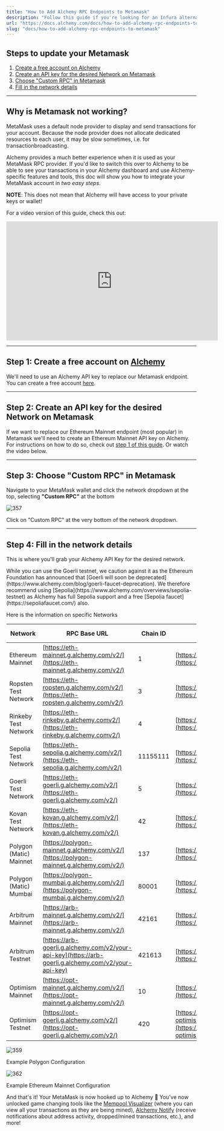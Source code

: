 ```yaml
---
title: "How to Add Alchemy RPC Endpoints to Metamask"
description: "Follow this guide if you're looking for an Infura alternative for Metamask."
url: "https://docs.alchemy.com/docs/how-to-add-alchemy-rpc-endpoints-to-metamask"
slug: "docs/how-to-add-alchemy-rpc-endpoints-to-metamask"
---
```


## Steps to update your Metamask

1. [Create a free account on Alchemy](https://docs.alchemy.com/alchemy/guides/connecting-metamask-to-alchemy#1.-create-a-free-account-on-alchemy)
2. [Create an API key for the desired Network on Metamask](https://docs.alchemy.com/alchemy/guides/connecting-metamask-to-alchemy#2.-create-an-api-key-for-the-desired-network-on-metamask)
3. [Choose "Custom RPC" in Metamask](https://docs.alchemy.com/alchemy/guides/connecting-metamask-to-alchemy#3.-choose-custom-rpc-in-metamask)
4. [Fill in the network details](https://docs.alchemy.com/alchemy/guides/connecting-metamask-to-alchemy#4.-fill-in-the-required-information)

***

## Why is Metamask not working?

MetaMask uses a default node provider to display and send transactions for your account. Because the node provider does not allocate dedicated resources to each user, it may be slow sometimes, i.e. for transactionbroadcasting.

Alchemy provides a much better experience when it is used as your MetaMask RPC provider. If you'd like to switch this over to Alchemy to be able to see your transactions in your Alchemy dashboard and use Alchemy-specific features and tools, this doc will show you how to integrate your MetaMask account in *two easy steps*.

**NOTE**: This does not mean that Alchemy will have access to your private keys or wallet!

For a video version of this guide, check this out:

<iframe width="560" height="315" src="https://www.youtube.com/embed/VUkhkSgMtdk?si=TNaR7-1Bh2Fex2NE" title="YouTube video player" frameborder="0" allow="accelerometer; autoplay; clipboard-write; encrypted-media; gyroscope; picture-in-picture; web-share" referrerpolicy="strict-origin-when-cross-origin" allowfullscreen></iframe>

***

## Step 1: Create a free account on [Alchemy](https://alchemy.com/?a=991c4e82df)

We'll need to use an Alchemy API key to replace our Metamask endpoint. You can create a free account [here](https://alchemy.com/?a=991c4e82df).

***

## Step 2: Create an API key for the desired Network on Metamask

If we want to replace our Ethereum Mainnet endpoint (most popular) in Metamask we'll need to create an Ethereum Mainnet API key on Alchemy. For instructions on how to do so, check out [step 1 of this guide](/docs/how-to-add-alchemy-rpc-endpoints-to-metamask#step-1-create-a-free-account-on-alchemy). Or watch the video below.

***

## Step 3: Choose "Custom RPC" in Metamask

Navigate to your MetaMask wallet and click the network dropdown at the top, selecting **"Custom RPC"** at the bottom

![357](48f4b49-Custom_RPC.png "Custom RPC.png")

Click on "Custom RPC" at the very bottom of the network dropdown.

***

## Step 4: Fill in the network details

This is where you'll grab your Alchemy API Key for the desired network.

<Warning>
  While you can use the Goerli testnet, we caution against it as the Ethereum Foundation has announced that [Goerli will soon be deprecated](https://www.alchemy.com/blog/goerli-faucet-deprecation). We therefore recommend using [Sepolia](https://www.alchemy.com/overviews/sepolia-testnet) as Alchemy has full Sepolia support and a free [Sepolia faucet](https://sepoliafaucet.com/) also.
</Warning>

Here is the information on specific Networks

| Network                 | RPC Base URL                                                                                         | Chain ID | Block Explorer URL                                                              | Symbol (Optional) |
| ----------------------- | ---------------------------------------------------------------------------------------------------- | -------- | ------------------------------------------------------------------------------- | ----------------- |
| Ethereum Mainnet        | [https://eth-mainnet.g.alchemy.com/v2/](https://eth-mainnet.g.alchemy.com/v2/)                       | 1        | [https://etherscan.io/](https://etherscan.io/)                                  | ETH               |
| Ropsten Test Network    | [https://eth-ropsten.g.alchemy.com/v2/](https://eth-ropsten.g.alchemy.com/v2/)                       | 3        | [https://ropsten.etherscan.io/](https://ropsten.etherscan.io/)                  | ETH               |
| Rinkeby Test Network    | [https://eth-rinkeby.g.alchemy.comv2/](https://eth-rinkeby.g.alchemy.comv2/)                         | 4        | [https://rinkeby.etherscan.io/](https://rinkeby.etherscan.io/)                  | ETH               |
| Sepolia Test Network    | [https://eth-sepolia.g.alchemy.com/v2/](https://eth-sepolia.g.alchemy.com/v2/)                       | 11155111 | [https://sepolia.etherscan.io/](https://sepolia.etherscan.io/)                  |                   |
| Goerli Test Network     | [https://eth-goerli.g.alchemy.com/v2/](https://eth-goerli.g.alchemy.com/v2/)                         | 5        | [https://goerli.etherscan.io/](https://goerli.etherscan.io/)                    | ETH               |
| Kovan Test Network      | [https://eth-kovan.g.alchemy.com/v2/](https://eth-kovan.g.alchemy.com/v2/)                           | 42       | [https://kovan.etherscan.io/](https://kovan.etherscan.io/)                      | ETH               |
| Polygon (Matic) Mainnet | [https://polygon-mainnet.g.alchemy.com/v2/](https://polygon-mainnet.g.alchemy.com/v2/)               | 137      | [https://polygonscan.com/](https://polygonscan.com/)                            | MATIC             |
| Polygon (Matic) Mumbai  | [https://polygon-mumbai.g.alchemy.com/v2/](https://polygon-mumbai.g.alchemy.com/v2/)                 | 80001    | [https://mumbai.polygonscan.com](https://mumbai.polygonscan.com)                | MATIC             |
| Arbitrum Mainnet        | [https://arb-mainnet.g.alchemy.com/v2/](https://arb-mainnet.g.alchemy.com/v2/)                       | 42161    | [https://arbiscan.io/](https://arbiscan.io/)                                    | AETH              |
| Arbitrum Testnet        | [https://arb-goerli.g.alchemy.com/v2/your-api-key](https://arb-goerli.g.alchemy.com/v2/your-api-key) | 421613   | [https://testnet.arbiscan.io/](https://testnet.arbiscan.io/)                    | AGOR              |
| Optimism Mainnet        | [https://opt-mainnet.g.alchemy.com/v2/](https://opt-mainnet.g.alchemy.com/v2/)                       | 10       | [https://optimistic.etherscan.io](https://optimistic.etherscan.io)              | ETH               |
| Optimism Testnet        | [https://opt-goerli.g.alchemy.com/v2/](https://opt-goerli.g.alchemy.com/v2/)                         | 420      | [https://goerli-optimism.etherscan.io//](https://goerli-optimism.etherscan.io/) | ETH               |

![359](20d6171-polygon_config.png "polygon config.png")

Example Polygon Configuration

![362](9dfdba0-Ethereum_Mainet.png "Ethereum Mainet.png")

Example Ethereum Mainnet Configuration

And that's it! Your MetaMask is now hooked up to Alchemy 🎉 You've now unlocked game changing tools like the [Mempool Visualizer](/docs/alchemy-build#mempool-visualizer) (where you can view all your transactions as they are being mined), [Alchemy Notify](/docs/alchemy-notify) (receive notifications about address activity, dropped/mined transactions, etc.), and more!
